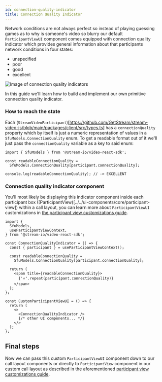 ```yaml
---
id: connection-quality-indicator
title: Connection Quality Indicator
---
```



Network conditions are not always perfect so instead of playing guessing games as to why is someone's video so blurry our default `ParticipantViewUI` component comes equipped with connection quality indicator which provides general information about that participants network conditions in four states:

- unspecified
- poor
- good
- excellent

<img src={QualityIndicators} alt="Image of connection quality indicators" />

In this guide we'll learn how to build and implement our own primitive connection quality indicator.

### How to reach the state

Each (`StreamVideoParticipant`)[https://github.com/GetStream/stream-video-js/blob/main/packages/client/src/types.ts] has a `connectionQuality` property which by itself is just a numeric representation of values in a `SfuModels.ConnectionQuality` enum. To get a readable format out of it we'll just pass the `connectionQuality` variable as a key to said enum:

```tsx
import { SfuModels } from '@stream-io/video-react-sdk';

const readableConnectionQuality =
  SfuModels.ConnectionQuality[participant.connectionQuality];

console.log(readableConnectionQuality); // -> EXCELLENT
```

### Connection quality indicator component

You'll most likely be displaying this indicator component inside each participant box ((ParticipantView)[../../ui-components/core/participant-view]) within a call layout, you can learn more about `ParticipantViewUI` customizations in [the participant view customizations guide](../participant-view-customizations).

```tsx
import {
  SfuModels,
  useParticipantViewContext,
} from '@stream-io/video-react-sdk';

const ConnectionQualityIndicator = () => {
  const { participant } = useParticipantViewContext();

  const readableConnectionQuality =
    SfuModels.ConnectionQuality[participant.connectionQuality];

  return (
    <span title={readableConnectionQuality}>
      {'⭐️'.repeat(participant.connectionQuality)}
    </span>
  );
};

const CustomParticipantViewUI = () => {
  return (
    <>
      <ConnectionQualityIndicator />
      {/* other UI components... */}
    </>
  );
};
```

## Final steps

Now we can pass this custom `ParticipantViewUI` component down to our call layout components or directly to `ParticipantView` component in our custom call layout as described in the aforementioned [participant view customizations guide](../../ui-cookbook/participant-view-customizations).
